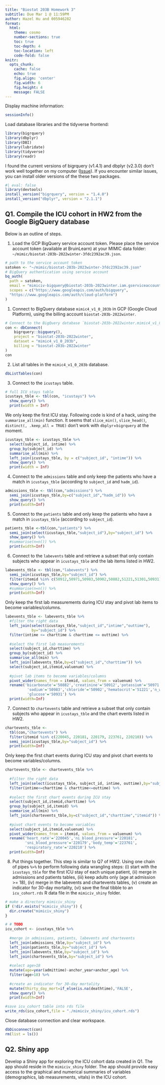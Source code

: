 ```yaml
---
title: "Biostat 203B Homework 3"
subtitle: Due Mar 1 @ 11:59PM
author: Hazel Hu and 005946282
format:
  html:
    theme: cosmo
    number-sections: true
    toc: true
    toc-depth: 4
    toc-location: left
    code-fold: false
knitr:
  opts_chunk: 
    cache: false    
    echo: true
    fig.align: 'center'
    fig.width: 6
    fig.height: 4
    message: FALSE
---
```


Display machine information:
```r
sessionInfo()
```

Load database libraries and the tidyverse frontend:
```r
library(bigrquery)
library(dbplyr)
library(DBI)
library(lubridate)
library(tidyverse)
library(readr)
```

I found the current versions of bigrquery (v1.4.1) and dbplyr (v2.3.0) don't work well together on my computer ([Issue](https://github.com/r-dbi/bigrquery/issues/509)). If you encounter similar issues, you can install older versions of the these two packages.
```r
#| eval: false
library(devtools)
install_version("bigrquery", version = "1.4.0")
install_version("dbplyr", version = "2.1.1")
```

## Q1. Compile the ICU cohort in HW2 from the Google BigQuery database 

Below is an outline of steps.

1. Load the GCP BigQuery service account token. Please place the service account token (available at BruinLearn) at your MIMIC data folder: `~/mimic/biostat-203b-2022winter-3fdc2392ac39.json`.
```r
# path to the service account token 
satoken <- "~/mimic/biostat-203b-2023winter-3fdc2392ac39.json"
# BigQuery authentication using service account
bq_auth(
  path = satoken,
  email = "mimiciv-bigquery@biostat-203b-2023winter.iam.gserviceaccount.com",
  scopes = c("https://www.googleapis.com/auth/bigquery",
  "https://www.googleapis.com/auth/cloud-platform")
)
```

1. Connect to BigQuery database `mimic4_v1_0_203b` in GCP (Google Cloud Platform), using the billing account `biostat-203b-2022winter`.
```r
# Connect to the BigQuery database `biostat-203b-2022winter.mimic4_v1_0_203b`
con <- dbConnect(
    bigrquery::bigquery(),
    project = "biostat-203b-2022winter",
    dataset = "mimic4_v1_0_203b",
    billing = "biostat-203b-2022winter"
)
con
```

2. List all tables in the `mimic4_v1_0_203b` database.
```r
dbListTables(con)
```

3. Connect to the `icustays` table.
```r
# full ICU stays table
icustays_tble <- tbl(con, "icustays") %>%
  show_query() %>%
  print(width = Inf)
```
We only keep the first ICU stay. Following code is kind of a hack, using the `summarise_all(min)` function. It seems that `slice_min()`, `slice_head()`, `distinct(, .keep_all = TRUE)` don't work with `dbplyr`+`bigrquery` at the moment.
```r
icustays_tble <- icustays_tble %>% 
  select(subject_id, intime) %>% 
  group_by(subject_id) %>% 
  summarise_all(min) %>%
  left_join(icustays_tble, by = c("subject_id", "intime")) %>%
  show_query() %>%
  print(width = Inf)
```


4. Connect to the `admissions` table and only keep the patients who have a match in `icustays_tble` (according to `subject_id` and `hadm_id`).
```r
admissions_tble <- tbl(con,"admissions") %>%
  semi_join(icustays_tble,by=c("subject_id","hadm_id")) %>%
  show_query() %>%
  print(width=Inf)
```

5. Connect to the `patients` table and only keep the patients who have a match in `icustays_tble` (according to `subject_id`).
```r
patients_tble <-tbl(con,"patients") %>%
  semi_join(select(icustays_tble,"subject_id"),by="subject_id") %>%
  show_query() %>%
  #summarise(n=n()) %>%
  print(width=Inf)
```

6. Connect to the `labevents` table and retrieve a subset that only contain subjects who appear in `icustays_tble` and the lab items listed in HW2. 
```r
labevents_tble <- tbl(con,"labevents") %>%
  semi_join(icustays_tble,by="subject_id") %>%
  filter(itemid %in% c(50912,50971,50983,50902,50882,51221,51301,50931)) %>%
  show_query() %>%
  #summarise(n=n()) %>%
  print(width=Inf)
```

Only keep the first lab measurements during ICU stay and pivot lab items to become variables/columns.
```r
labevents_tble <- labevents_tble %>% 
  #filter the right data
  left_join(select(icustays_tble,"subject_id","intime","outtime"),
            by="subject_id") %>%
  filter(intime <= charttime & charttime <= outtime) %>%
  
  #select the first lab measurements
  select(subject_id,charttime) %>%
  group_by(subject_id) %>%
  summarise_all(min) %>%
  left_join(labevents_tble,by=c("subject_id","charttime")) %>%
  select(subject_id,itemid,valuenum) %>%
  
  #pivot lab items to become variables/columns
  pivot_wider(names_from = itemid, values_from = valuenum) %>%
  rename('bicarbonate'='50882','creatinine'='50912','potassium'='50971',
          'sodium'='50983','chloride'='50902','hematocrit'='51221','n_wb_cell'='51301',
          'glucose'='50931') %>%
  print(width=Inf)
```

7. Connect to `chartevents` table and retrieve a subset that only contain subjects who appear in `icustays_tble` and the chart events listed in HW2.
```r
chartevents_tble <- 
  tbl(con,"chartevents") %>%
  filter(itemid %in% c(220045, 220181, 220179, 223761, 220210)) %>%
  semi_join(icustays_tble,by="subject_id") %>%
  print(width=Inf)
```

Only keep the first chart events during ICU stay and pivot chart events to become variables/columns.
```r
chartevents_tble <- chartevents_tble %>%
  
  #filter the right data
  left_join(select(icustays_tble, subject_id, intime, outtime),by="subject_id") %>%
  filter(intime<=charttime & charttime<=outtime) %>%
  
  #select the first chart events during ICU stay
  select(subject_id,itemid,charttime) %>%
  group_by(subject_id,itemid) %>%
  summarise_all(min) %>%
  left_join(chartevents_tble,by=c("subject_id","charttime","itemid")) %>%
  
  #pivot chart events to become variables
  select(subject_id,itemid,valuenum) %>%
  pivot_wider(names_from = itemid, values_from = valuenum) %>%
  rename('heart_rate'='220045','ni_blood_pressure'='220181',
         'sni_blood_pressure'='220179','body_temp'='223761',
         'respiratory_rate'='220210') %>%
  print(width=Inf)
```

8. Put things together. This step is similar to Q7 of HW2. Using one chain of pipes `%>%` to perform following data wrangling steps: (i) start with the `icustays_tble` for the first ICU stay of each unique patient, (ii) merge in admissions and patients tables, (iii) keep adults only (age at admission >= 18), (iv) merge in the labevents and chartevents tables, (v) create an indicator for 30-day mortality, (vi) save the final tibble to an `icu_cohort.rds` R data file in the `mimiciv_shiny` folder.

```r
# make a directory mimiciv_shiny
if (!dir.exists("mimiciv_shiny")) {
  dir.create("mimiciv_shiny")
}
```

```r
# # TODO
icu_cohort <- icustays_tble %>% 
  
  #merge in admissions, patients, labevents and chartevents
  left_join(admissions_tble,by="subject_id") %>%
  left_join(patients_tble,by="subject_id") %>%
  left_join(labevents_tble,by="subject_id") %>%
  left_join(chartevents_tble,by="subject_id") %>%
  
  #select age>18
  mutate(age=year(admittime)-anchor_year+anchor_age) %>%
  filter(age>18) %>%
  
  #create an indicator for 30-day mortality
  mutate(thirty_day_mort=if_else(is.na(deathtime),'FALSE',                                                                if_else(day(deathtime-admittime)<=30,"TRUE","FALSE")))  %>%
  show_query() %>%
  print(width=Inf)

#save icu_cohort table into rds file
write_rds(icu_cohort,file = "./mimiciv_shiny/icu_cohort.rds")
```

Close database connection and clear workspace.
```r
dbDisconnect(con)
rm(list = ls())
```

## Q2. Shiny app

Develop a Shiny app for exploring the ICU cohort data created in Q1. The app should reside in the `mimiciv_shiny` folder. The app should provide easy access to the graphical and numerical summaries of variables (demographics, lab measurements, vitals) in the ICU cohort.

